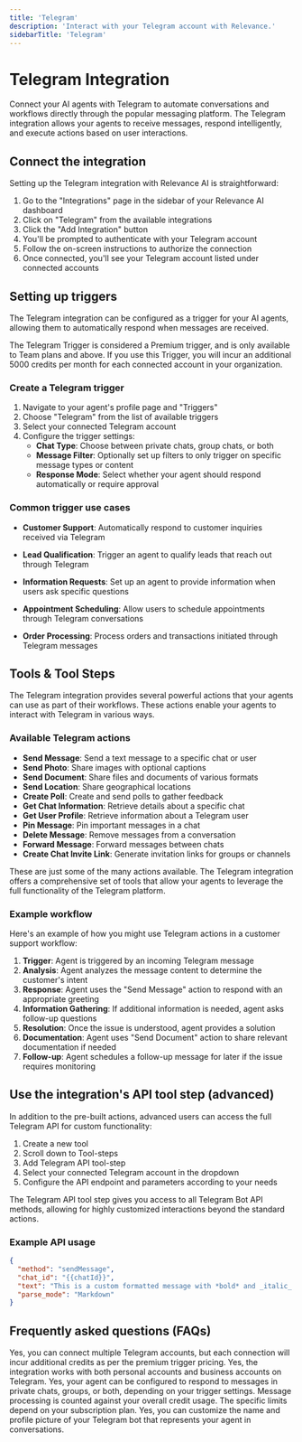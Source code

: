 ```yaml
---
title: 'Telegram'
description: 'Interact with your Telegram account with Relevance.'
sidebarTitle: 'Telegram'
---
```


# Telegram Integration

Connect your AI agents with Telegram to automate conversations and workflows directly through the popular messaging platform. The Telegram integration allows your agents to receive messages, respond intelligently, and execute actions based on user interactions.

## Connect the integration

Setting up the Telegram integration with Relevance AI is straightforward:

1. Go to the "Integrations" page in the sidebar of your Relevance AI dashboard
2. Click on "Telegram" from the available integrations
3. Click the "Add Integration" button
4. You'll be prompted to authenticate with your Telegram account
5. Follow the on-screen instructions to authorize the connection
6. Once connected, you'll see your Telegram account listed under connected accounts

## Setting up triggers

The Telegram integration can be configured as a trigger for your AI agents, allowing them to automatically respond when messages are received.

<Warning>The Telegram Trigger is considered a Premium trigger, and is only available to Team plans and above. If you use this Trigger, you will incur an additional 5000 credits per month for each connected account in your organization.</Warning>

### Create a Telegram trigger

1. Navigate to your agent's profile page and "Triggers" 
2. Choose "Telegram" from the list of available triggers
3. Select your connected Telegram account
4. Configure the trigger settings:
   - **Chat Type**: Choose between private chats, group chats, or both
   - **Message Filter**: Optionally set up filters to only trigger on specific message types or content
   - **Response Mode**: Select whether your agent should respond automatically or require approval

### Common trigger use cases

- **Customer Support**: Automatically respond to customer inquiries received via Telegram
- **Lead Qualification**: Trigger an agent to qualify leads that reach out through Telegram
- **Information Requests**: Set up an agent to provide information when users ask specific questions
- **Appointment Scheduling**: Allow users to schedule appointments through Telegram conversations

- **Order Processing**: Process orders and transactions initiated through Telegram messages

## Tools & Tool Steps

The Telegram integration provides several powerful actions that your agents can use as part of their workflows. These actions enable your agents to interact with Telegram in various ways.

### Available Telegram actions

- **Send Message**: Send a text message to a specific chat or user
- **Send Photo**: Share images with optional captions
- **Send Document**: Share files and documents of various formats
- **Send Location**: Share geographical locations
- **Create Poll**: Create and send polls to gather feedback
- **Get Chat Information**: Retrieve details about a specific chat
- **Get User Profile**: Retrieve information about a Telegram user
- **Pin Message**: Pin important messages in a chat
- **Delete Message**: Remove messages from a conversation
- **Forward Message**: Forward messages between chats
- **Create Chat Invite Link**: Generate invitation links for groups or channels

These are just some of the many actions available. The Telegram integration offers a comprehensive set of tools that allow your agents to leverage the full functionality of the Telegram platform.

### Example workflow

Here's an example of how you might use Telegram actions in a customer support workflow:

1. **Trigger**: Agent is triggered by an incoming Telegram message
2. **Analysis**: Agent analyzes the message content to determine the customer's intent
3. **Response**: Agent uses the "Send Message" action to respond with an appropriate greeting
4. **Information Gathering**: If additional information is needed, agent asks follow-up questions
5. **Resolution**: Once the issue is understood, agent provides a solution
6. **Documentation**: Agent uses "Send Document" action to share relevant documentation if needed
7. **Follow-up**: Agent schedules a follow-up message for later if the issue requires monitoring

## Use the integration's API tool step (advanced)

In addition to the pre-built actions, advanced users can access the full Telegram API for custom functionality:

1. Create a new tool
2. Scroll down to Tool-steps
3. Add Telegram API tool-step
4. Select your connected Telegram account in the dropdown
5. Configure the API endpoint and parameters according to your needs

The Telegram API tool step gives you access to all Telegram Bot API methods, allowing for highly customized interactions beyond the standard actions.

### Example API usage

```json
{
  "method": "sendMessage",
  "chat_id": "{{chatId}}",
  "text": "This is a custom formatted message with *bold* and _italic_ text",
  "parse_mode": "Markdown"
}
```

## Frequently asked questions (FAQs)

<AccordionGroup>
  <Accordion title="Can I connect multiple Telegram accounts to Relevance AI?">Yes, you can connect multiple Telegram accounts, but each connection will incur additional credits as per the premium trigger pricing.</Accordion>
  <Accordion title="Does the Telegram integration work with both personal and business Telegram accounts?">Yes, the integration works with both personal accounts and business accounts on Telegram.</Accordion>
  <Accordion title="Can my agent respond to messages in Telegram groups?">Yes, your agent can be configured to respond to messages in private chats, groups, or both, depending on your trigger settings.</Accordion>
  <Accordion title="Is there a limit to how many messages my agent can process through Telegram?">Message processing is counted against your overall credit usage. The specific limits depend on your subscription plan.</Accordion>
  <Accordion title="Can I customize how my agent appears in Telegram conversations?">Yes, you can customize the name and profile picture of your Telegram bot that represents your agent in conversations.</Accordion>
</AccordionGroup>